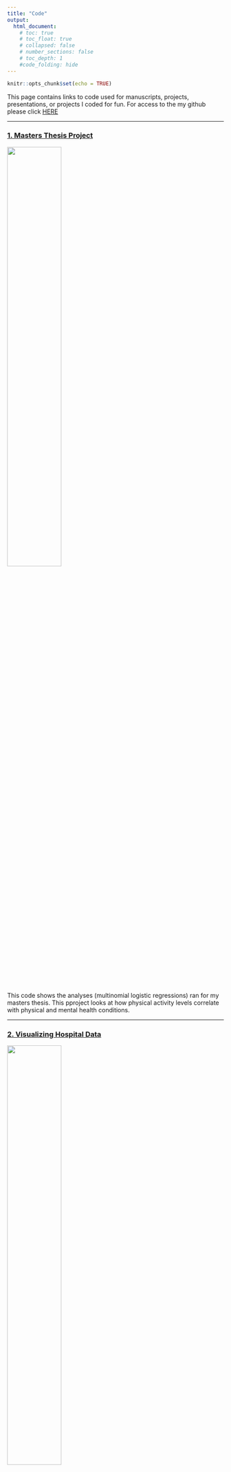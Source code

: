 ```yaml
---
title: "Code"
output:
  html_document:
    # toc: true
    # toc_float: true
    # collapsed: false
    # number_sections: false
    # toc_depth: 1
    #code_folding: hide
---
```


```r
knitr::opts_chunk$set(echo = TRUE)
```

This page contains links to code used for manuscripts, projects, presentations, or projects I coded for fun. For access to the my github please click [HERE](https://github.com/Troy-Hubert)

---

### [1. Masters Thesis Project](https://troy-hubert.github.io/Thesis/)

![](images/Thesis_FP.png){width=50%}

This code shows the analyses (multinomial logistic regressions) ran for my masters thesis. This pproject looks at how physical activity levels correlate with physical and mental health conditions. 

--- 

### [2. Visualizing Hospital Data](https://troy-hubert.github.io/Hospital_Visualizations/)

![](images/Co-occuring.png){width=50%}

This code shows visualizes who attends a partial hospitalization program (PHP), diagnoses of the program, how patients progress through treatment, and the outcomes of their treatment programs. 

---

### [3. Child Adversity, Stress From Covid, and Posttruamatic Stress](https://troy-hubert.github.io/ACES-CRS/)

![](images/ACEs_PTSS.png){width=50%}

This code was used for the manuscript _The Interactive Effect of COVID-Related Stress and Adverse Childhood Experiences on Post Traumatic Stress Disorder Symptoms in Adults._ The code shows analysis (moderation analysis [PROCESS]) and visualizations of interactions.

